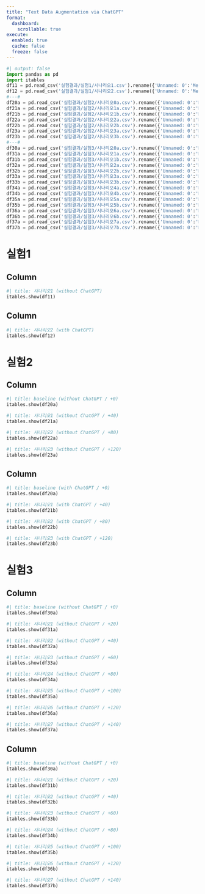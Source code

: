 ```yaml
---
title: "Text Data Augmentation via ChatGPT"
format:
  dashboard:
    scrollable: true
execute: 
  enabled: true
  cache: false
  freeze: false
---
```


```python
#| output: false
import pandas as pd
import itables 
df11 = pd.read_csv('실험결과/실험1/시나리오1.csv').rename({'Unnamed: 0':'Method','Unnamed: 1':'Metrics'},axis=1).set_index(['Method','Metrics'])
df12 = pd.read_csv('실험결과/실험1/시나리오2.csv').rename({'Unnamed: 0':'Method','Unnamed: 1':'Metrics'},axis=1).set_index(['Method','Metrics'])
#---#
df20a = pd.read_csv('실험결과/실험2/시나리오0a.csv').rename({'Unnamed: 0':'Method','Unnamed: 1':'Metrics'},axis=1).set_index(['Method','Metrics'])
df21a = pd.read_csv('실험결과/실험2/시나리오1a.csv').rename({'Unnamed: 0':'Method','Unnamed: 1':'Metrics'},axis=1).set_index(['Method','Metrics'])
df21b = pd.read_csv('실험결과/실험2/시나리오1b.csv').rename({'Unnamed: 0':'Method','Unnamed: 1':'Metrics'},axis=1).set_index(['Method','Metrics'])
df22a = pd.read_csv('실험결과/실험2/시나리오2a.csv').rename({'Unnamed: 0':'Method','Unnamed: 1':'Metrics'},axis=1).set_index(['Method','Metrics'])
df22b = pd.read_csv('실험결과/실험2/시나리오2b.csv').rename({'Unnamed: 0':'Method','Unnamed: 1':'Metrics'},axis=1).set_index(['Method','Metrics'])
df23a = pd.read_csv('실험결과/실험2/시나리오3a.csv').rename({'Unnamed: 0':'Method','Unnamed: 1':'Metrics'},axis=1).set_index(['Method','Metrics'])
df23b = pd.read_csv('실험결과/실험2/시나리오3b.csv').rename({'Unnamed: 0':'Method','Unnamed: 1':'Metrics'},axis=1).set_index(['Method','Metrics'])
#---#
df30a = pd.read_csv('실험결과/실험3/시나리오0a.csv').rename({'Unnamed: 0':'Method','Unnamed: 1':'Metrics'},axis=1).set_index(['Method','Metrics'])
df31a = pd.read_csv('실험결과/실험3/시나리오1a.csv').rename({'Unnamed: 0':'Method','Unnamed: 1':'Metrics'},axis=1).set_index(['Method','Metrics'])
df31b = pd.read_csv('실험결과/실험3/시나리오1b.csv').rename({'Unnamed: 0':'Method','Unnamed: 1':'Metrics'},axis=1).set_index(['Method','Metrics'])
df32a = pd.read_csv('실험결과/실험3/시나리오2a.csv').rename({'Unnamed: 0':'Method','Unnamed: 1':'Metrics'},axis=1).set_index(['Method','Metrics'])
df32b = pd.read_csv('실험결과/실험3/시나리오2b.csv').rename({'Unnamed: 0':'Method','Unnamed: 1':'Metrics'},axis=1).set_index(['Method','Metrics'])
df33a = pd.read_csv('실험결과/실험3/시나리오3a.csv').rename({'Unnamed: 0':'Method','Unnamed: 1':'Metrics'},axis=1).set_index(['Method','Metrics'])
df33b = pd.read_csv('실험결과/실험3/시나리오3b.csv').rename({'Unnamed: 0':'Method','Unnamed: 1':'Metrics'},axis=1).set_index(['Method','Metrics'])
df34a = pd.read_csv('실험결과/실험3/시나리오4a.csv').rename({'Unnamed: 0':'Method','Unnamed: 1':'Metrics'},axis=1).set_index(['Method','Metrics'])
df34b = pd.read_csv('실험결과/실험3/시나리오4b.csv').rename({'Unnamed: 0':'Method','Unnamed: 1':'Metrics'},axis=1).set_index(['Method','Metrics'])
df35a = pd.read_csv('실험결과/실험3/시나리오5a.csv').rename({'Unnamed: 0':'Method','Unnamed: 1':'Metrics'},axis=1).set_index(['Method','Metrics'])
df35b = pd.read_csv('실험결과/실험3/시나리오5b.csv').rename({'Unnamed: 0':'Method','Unnamed: 1':'Metrics'},axis=1).set_index(['Method','Metrics'])
df36a = pd.read_csv('실험결과/실험3/시나리오6a.csv').rename({'Unnamed: 0':'Method','Unnamed: 1':'Metrics'},axis=1).set_index(['Method','Metrics'])
df36b = pd.read_csv('실험결과/실험3/시나리오6b.csv').rename({'Unnamed: 0':'Method','Unnamed: 1':'Metrics'},axis=1).set_index(['Method','Metrics'])
df37a = pd.read_csv('실험결과/실험3/시나리오7a.csv').rename({'Unnamed: 0':'Method','Unnamed: 1':'Metrics'},axis=1).set_index(['Method','Metrics'])
df37b = pd.read_csv('실험결과/실험3/시나리오7b.csv').rename({'Unnamed: 0':'Method','Unnamed: 1':'Metrics'},axis=1).set_index(['Method','Metrics'])
```


# 실험1 {orientation="columns" scrolling="true"}

## Column {width=50%}
```python
#| title: 시나리오1 (without ChatGPT)
itables.show(df11)
```
## Column {width=50%}
```python
#| title: 시나리오2 (with ChatGPT)
itables.show(df12)
```


# 실험2 {orientation="columns" scrolling="true"}

## Column {width=50%}

```python
#| title: baseline (without ChatGPT / +0)
itables.show(df20a)
```

```python
#| title: 시나리오1 (without ChatGPT / +40)
itables.show(df21a)
```

```python
#| title: 시나리오2 (without ChatGPT / +80)
itables.show(df22a)
```

```python
#| title: 시나리오3 (without ChatGPT / +120)
itables.show(df23a)
```

## Column {width=50%}

```python
#| title: baseline (with ChatGPT / +0)
itables.show(df20a)
```

```python
#| title: 시나리오1 (with ChatGPT / +40)
itables.show(df21b)
```

```python
#| title: 시나리오2 (with ChatGPT / +80)
itables.show(df22b)
```

```python
#| title: 시나리오3 (with ChatGPT / +120)
itables.show(df23b)
```


# 실험3 {orientation="columns" scrolling="true"}

## Column {width=50%}

```python
#| title: baseline (without ChatGPT / +0)
itables.show(df30a)
```

```python
#| title: 시나리오1 (without ChatGPT / +20)
itables.show(df31a)
```

```python
#| title: 시나리오2 (without ChatGPT / +40)
itables.show(df32a)
```

```python
#| title: 시나리오3 (without ChatGPT / +60)
itables.show(df33a)
```

```python
#| title: 시나리오4 (without ChatGPT / +80)
itables.show(df34a)
```

```python
#| title: 시나리오5 (without ChatGPT / +100)
itables.show(df35a)
```

```python
#| title: 시나리오6 (without ChatGPT / +120)
itables.show(df36a)
```

```python
#| title: 시나리오7 (without ChatGPT / +140)
itables.show(df37a)
```


## Column {width=50%}

```python
#| title: baseline (without ChatGPT / +0)
itables.show(df30a)
```

```python
#| title: 시나리오1 (without ChatGPT / +20)
itables.show(df31b)
```

```python
#| title: 시나리오2 (without ChatGPT / +40)
itables.show(df32b)
```

```python
#| title: 시나리오3 (without ChatGPT / +60)
itables.show(df33b)
```

```python
#| title: 시나리오4 (without ChatGPT / +80)
itables.show(df34b)
```

```python
#| title: 시나리오5 (without ChatGPT / +100)
itables.show(df35b)
```

```python
#| title: 시나리오6 (without ChatGPT / +120)
itables.show(df36b)
```

```python
#| title: 시나리오7 (without ChatGPT / +140)
itables.show(df37b)
```

